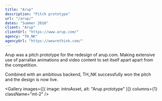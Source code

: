 ```yaml
---
title: "Arup"
description: "Pitch prototype"
url: "/arup/"
dates: "Summer 2016"
client: "Arup"
clientUrl: "https://www.arup.com/"
agency: "TH_NK"
agencyUrl: "https://wearethink.com/"
---
```




Arup was a pitch prototype for the redesign of arup.com. Making extensive use of parrallax animations and video content to set itself apart apart from the competition.

Combined with an ambitious backend, TH_NK successfully won the pitch and the design is now live.

<Gallery
  images={[{ image: introAsset, alt: "Arup prototype" }]}
  columns={1}
  className="mt-2"
/>
